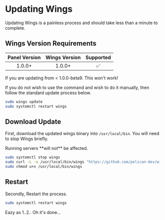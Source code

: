 
# Updating Wings

Updating Wings is a painless process and should take less than a minute to complete.

## Wings Version Requirements

| Panel Version | Wings Version | Supported |
|:-------------:|:-------------:|:---------:|
|1.0.0+         | 1.0.0+        |     ✅︎  |

<Admonition type="warning">
   If you are updating from < 1.0.0-beta9. This won't work!

   If you do not wish to use the command and wish to do it manually, then follow the standard update process below.

```sh
sudo wings update
sudo systemctl restart wings
```

</Admonition>

## Download Update

First, download the updated wings binary into `/usr/local/bin`. You will need to stop Wings briefly.
    
<Admonition type="tip">
    Running servers **will not** be affected.
</Admonition>

```sh
sudo systemctl stop wings
sudo curl -L -o /usr/local/bin/wings "https://github.com/pelican-dev/wings/releases/latest/download/wings_linux_$([[ "$(uname -m)" == "x86_64" ]] && echo "amd64" || echo "arm64")"
sudo chmod u+x /usr/local/bin/wings
```

## Restart 

Secondly, Restart the process.

```sh
sudo systemctl restart wings
```

Eazy as 1..2.. Oh it's done...
